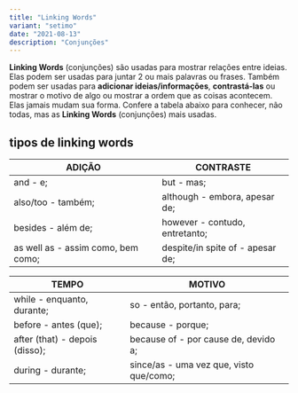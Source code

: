 ```yaml
---
title: "Linking Words"
variant: "setimo"
date: "2021-08-13"
description: "Conjunções"
---
```


**Linking Words** (conjunções) são usadas para mostrar relações entre ideias. Elas podem ser usadas para juntar 2 ou mais palavras ou frases. Também podem ser usadas para **adicionar ideias/informações**, **contrastá-las** ou mostrar o motivo de algo ou mostrar a ordem que as coisas acontecem. Elas jamais mudam sua forma. Confere a tabela abaixo para conhecer, não todas, mas as **Linking Words** (conjunções) mais usadas.

## tipos de linking words

| ADIÇÃO                             | CONTRASTE                        |
| ---------------------------------- | -------------------------------- |
| and - e;                           | but - mas;                       |
| also/too - também;                 | although - embora, apesar de;    |
| besides - além de;                 | however - contudo, entretanto;   |
| as well as - assim como, bem como; | despite/in spite of - apesar de; |

| TEMPO                          | MOTIVO                                  |
| ------------------------------ | --------------------------------------- |
| while - enquanto, durante;     | so - então, portanto, para;             |
| before - antes (que);          | because - porque;                       |
| after (that) - depois (disso); | because of - por cause de, devido a;    |
| during - durante;              | since/as - uma vez que, visto que/como; |
